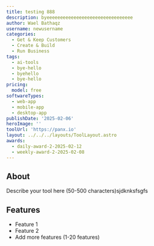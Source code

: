 ```yaml
---
title: testing 888
description: byeeeeeeeeeeeeeeeeeeeeeeeeeeeeeeee
author: Wael Bathaqz
username: newusername
categories:
  - Get & Keep Customers
  - Create & Build
  - Run Business
tags:
  - ai-tools
  - bye-hello
  - byehello
  - bye-hello
pricing:
  model: free
softwareTypes:
  - web-app
  - mobile-app
  - desktop-app
publishDate: '2025-02-06'
heroImage: ''
toolUrl: 'https://panx.io'
layout: ../../../layouts/ToolLayout.astro
awards:
  - daily-award-2-2025-02-12
  - weekly-award-2-2025-02-08
---
```

## About
Describe your tool here (50-500 characters)sjdknksfsgfs

## Features
- Feature 1
- Feature 2
- Add more features (1-20 features)
